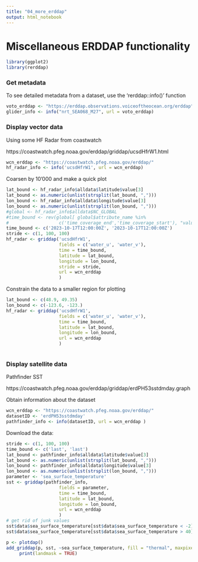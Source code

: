 ```yaml
---
title: "04_more_erddap"
output: html_notebook
---
```



# Miscellaneous ERDDAP functionality

```r
library(ggplot2)
library(rerddap)

```

### Get metadata

To see detailed metadata from a dataset, use the 'rerddap::info()' function 

```r

voto_erddap <- "https://erddap.observations.voiceoftheocean.org/erddap"
glider_info <- info("nrt_SEA068_M27", url = voto_erddap)

```

### Display vector data

Using some HF Radar from coastwatch

https://coastwatch.pfeg.noaa.gov/erddap/griddap/ucsdHfrW1.html

```r

wcn_erddap <- "https://coastwatch.pfeg.noaa.gov/erddap/"
hf_radar_info <- info('ucsdHfrW1', url = wcn_erddap)

```

Coarsen by 10'000 and make a quick plot

```r

lat_bound <- hf_radar_info$alldata$latitude$value[3]
lat_bound <- as.numeric(unlist(strsplit(lat_bound, ",")))
lon_bound <- hf_radar_info$alldata$longitude$value[3]
lon_bound <- as.numeric(unlist(strsplit(lon_bound, ",")))
#global <- hf_radar_info$alldata$NC_GLOBAL
#time_bound <- rev(global[ global$attribute_name %in%
#                   c('time_coverage_end','time_coverage_start'), "value", ])
time_bound <- c('2023-10-17T12:00:00Z', '2023-10-17T12:00:00Z')
stride <- c(1, 100, 100)
hf_radar <- griddap('ucsdHfrW1',
                    fields = c('water_u', 'water_v'),
                    time = time_bound,
                    latitude = lat_bound,
                    longitude = lon_bound,
                    stride = stride,
                    url = wcn_erddap
                    )


```


Constrain the data to a smaller region for plotting

```r
lat_bound <- c(48.9, 49.35)
lon_bound <- c(-123.6, -123.)
hf_radar <- griddap('ucsdHfrW1',
                    fields = c('water_u', 'water_v'),
                    time = time_bound,
                    latitude = lat_bound,
                    longitude = lon_bound,
                    url = wcn_erddap
                    )



```


### Display satellite data

Pathfinder SST

https://coastwatch.pfeg.noaa.gov/erddap/griddap/erdPH53sstdmday.graph

Obtain information about the dataset

```r
wcn_erddap <- "https://coastwatch.pfeg.noaa.gov/erddap/"
datasetID <- 'erdPH53sstdmday'
pathfinder_info <- info(datasetID, url = wcn_erddap )

```

Download the data:

```r
stride <- c(1, 100, 100)
time_bound <- c('last', 'last')
lat_bound <- pathfinder_info$alldata$latitude$value[3]
lat_bound <- as.numeric(unlist(strsplit(lat_bound, ",")))
lon_bound <- pathfinder_info$alldata$longitude$value[3]
lon_bound <- as.numeric(unlist(strsplit(lon_bound, ",")))
parameter <- 'sea_surface_temperature'
sst <- griddap(pathfinder_info,
                    fields = parameter,
                    time = time_bound,
                    latitude = lat_bound,
                    longitude = lon_bound,
                    url = wcn_erddap
                    )
# get rid of junk values
sst$data$sea_surface_temperature[sst$data$sea_surface_temperature < -2] <- NA 
sst$data$sea_surface_temperature[sst$data$sea_surface_temperature > 40] <- NA 

```

```r
p <- plotdap()
add_griddap(p, sst, ~sea_surface_temperature, fill = "thermal", maxpixels = 50000) |>
     print(landmask = TRUE)

```

